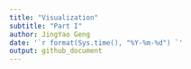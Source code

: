 ```yaml
---
title: "Visualization"
subtitle: "Part I"
author: JingYao Geng
date: '`r format(Sys.time(), "%Y-%m-%d") `'
output: github_document
---
```

